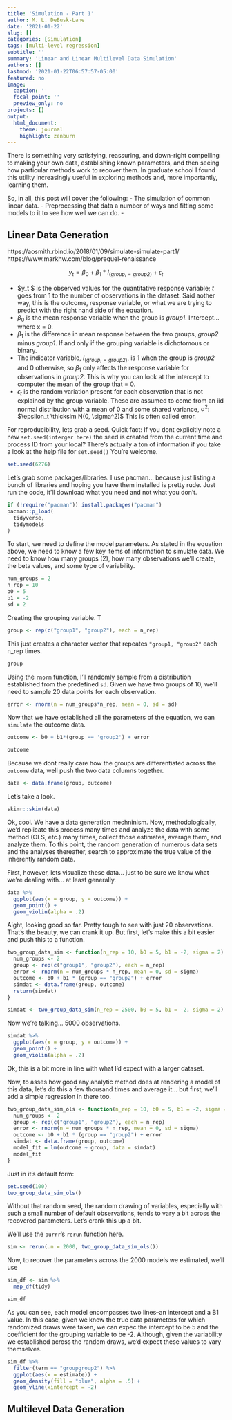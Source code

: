 ```yaml
---
title: 'Simulation - Part 1'
author: M. L. DeBusk-Lane
date: '2021-01-22'
slug: []
categories: [Simulation]
tags: [multi-level regression]
subtitle: ''
summary: 'Linear and Linear Multilevel Data Simulation'
authors: []
lastmod: '2021-01-22T06:57:57-05:00'
featured: no
image:
  caption: ''
  focal_point: ''
  preview_only: no
projects: []
output: 
  html_document:
    theme: journal
    highlight: zenburn
---
```

 
There is something very satisfying, reassuring, and down-right compelling to making your own data, establishing known parameters, and then seeing how particular methods work to recover them. In graduate school I found this utility increasingly useful in exploring methods and, more importantly, learning them. 

So, in all, this post will cover the following: 
- The simulation of common linear data.
- Preprocessing that data a number of ways and fitting some models to it to see how well we can do.
- 




## Linear Data Generation 

https://aosmith.rbind.io/2018/01/09/simulate-simulate-part1/
https://www.markhw.com/blog/prequel-renaissance

$$y_t = \beta_0 + \beta_1*I_{(group_t=\textit{group2})} + \epsilon_t$$


+ $y_t $ is the observed values for the quantitative response variable; $t$ goes from 1 to the number of observations in the dataset. Said aother way, this is the outcome, response variable, or what we are trying to predict with the right hand side of the equation.   
+ $\beta_0$ is the mean response variable when the group is *group1*. Intercept... where x = 0. 
+ $\beta_1$ is the difference in mean response between the two groups, *group2* minus *group1*. If and only if the grouping variable is dichotomous or binary. 
+ The indicator variable, $I_{(group_t=\textit{group2})}$, is 1 when the group is *group2* and 0 otherwise, so $\beta_1$ only affects the response variable for observations in *group2*. This is why you can look at the intercept to computer the mean of the group that = 0. 
+ $\epsilon_t$ is the random variation present for each observation that is not explained by the group variable.  These are assumed to come from an iid normal distribution with a mean of 0 and some shared variance, $\sigma^2$: $\epsilon_t \thicksim N(0, \sigma^2)$ This is often called error. 

For reproducibility, lets grab a seed. Quick fact: If you dont explicitly note a new `set.seed(interger here)` the seed is created from the current time and process ID from your local? There's actually a ton of information if you take a look at the help file for `set.seed()` You're welcome. 

```r
set.seed(6276)
```


Let's grab some packages/libraries. I use pacman... because just listing a bunch of libraries and hoping you have them installed is pretty rude. Just run the code, it'll download what you need and not what you don't. 

```r
if (!require("pacman")) install.packages("pacman")
pacman::p_load(
  tidyverse,
  tidymodels
)
```

To start, we need to define the model parameters. As stated in the equation above, we need to know a few key items of information to simulate data. We need to know how many groups (2), how many observations we'll create, the beta values, and some type of variability. 

```r
num_groups = 2
n_rep = 10
b0 = 5
b1 = -2
sd = 2
```

Creating the grouping variable. T

```r
group <- rep(c("group1", "group2"), each = n_rep)
```

This just creates a character vector that repeates `"group1, "group2"` each n_rep times. 

```r
group
```

Using the `rnorm` function, I'll randomly sample from a distribution established from the predefined `sd`. Given we have two groups of 10, we'll need to sample 20 data points for each observation. 

```r
error <- rnorm(n = num_groups*n_rep, mean = 0, sd = sd)
```

Now that we have established all the parameters of the equation, we can `simulate` the outcome data. 

```r
outcome <- b0 + b1*(group == 'group2') + error
```

```r
outcome
```

Because we dont really care how the groups are differentiated across the `outcome` data, well push the two data columns together. 

```r
data <- data.frame(group, outcome)
```

Let's take a look. 

```r
skimr::skim(data)
```

Ok, cool. We have a data generation mechninism. Now, methodologically, we'd replicate this process many times and analyze the data with some method (OLS, etc.) many times, collect those estimates, average them, and analyze them. To this point, the random generation of numerous data sets and the analyses thereafter, search to approximate the true value of the inherently random data. 

First, however, lets visualize these data... just to be sure we know what we're dealing with... at least generally. 

```r
data %>% 
  ggplot(aes(x = group, y = outcome)) + 
  geom_point() + 
  geom_violin(alpha = .2)
```

Aight, looking good so far. Pretty tough to see with just 20 observations. That's the beauty, we can crank it up. But first, let's make this a bit easier and push this to a function. 

```r
two_group_data_sim <- function(n_rep = 10, b0 = 5, b1 = -2, sigma = 2) {
  num_groups <- 2
  group <- rep(c("group1", "group2"), each = n_rep)
  error <- rnorm(n = num_groups * n_rep, mean = 0, sd = sigma)
  outcome <- b0 + b1 * (group == "group2") + error
  simdat <- data.frame(group, outcome)
  return(simdat)
}
```

```r
simdat <- two_group_data_sim(n_rep = 2500, b0 = 5, b1 = -2, sigma = 2)
```

Now we're talking... 5000 observations. 

```r
simdat %>% 
  ggplot(aes(x = group, y = outcome)) + 
  geom_point() + 
  geom_violin(alpha = .2)
```

Ok, this is a bit more in line with what I'd expect with a larger dataset. 

Now, to asses how good any analytic method does at rendering a model of this data, let's do this a few thousand times and average it... but first, we'll add a simple regression in there too. 

```r
two_group_data_sim_ols <- function(n_rep = 10, b0 = 5, b1 = -2, sigma = 2) {
  num_groups <- 2
  group <- rep(c("group1", "group2"), each = n_rep)
  error <- rnorm(n = num_groups * n_rep, mean = 0, sd = sigma)
  outcome <- b0 + b1 * (group == "group2") + error
  simdat <- data.frame(group, outcome)
  model_fit = lm(outcome ~ group, data = simdat)
  model_fit
}
```

Just in it's default form: 

```r
set.seed(100)
two_group_data_sim_ols()
```

Without that random seed, the random drawing of variables, especially with such a small number of default observations, tends to vary a bit across the recovered parameters. Let's crank this up a bit. 

We'll use the `purrr`'s `rerun` function here. 

```r
sim <- rerun(.n = 2000, two_group_data_sim_ols())
```

Now, to recover the parameters across the 2000 models we estimated, we'll use 

```r
sim_df <- sim %>% 
  map_df(tidy)

sim_df
```

As you can see, each model encompasses two lines--an intercept and a B1 value. In this case, given we know the true data parameters for which randomized draws were taken, we can expec the intercept to be 5 and the coefficient for the grouping variable to be -2. Although, given the variability we established across the random draws, we'd expect these values to vary themselves. 

```r
sim_df %>%
  filter(term == "groupgroup2") %>%
  ggplot(aes(x = estimate)) +
  geom_density(fill = "blue", alpha = .5) +
  geom_vline(xintercept = -2)
```



## Multilevel Data Generation 
